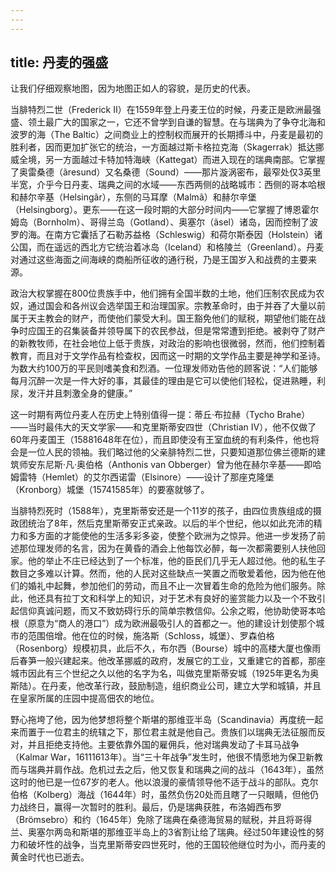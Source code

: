 ```yaml
---
---
---
```

title: 丹麦的强盛
---




让我们仔细观察地图，因为地图正如人的容貌，是历史的代表。

当腓特烈二世（Frederick Ⅱ）在1559年登上丹麦王位的时候，丹麦正是欧洲最强盛、领土最广大的国家之一，它还不曾学到自谦的智慧。在与瑞典为了争夺北海和波罗的海（The Baltic）之间商业上的控制权而展开的长期搏斗中，丹麦是最初的胜利者，因而更加扩张它的统治，一方面越过斯卡格拉克海（Skagerrak）抵达挪威全境，另一方面越过卡特加特海峡（Kattegat）而进入现在的瑞典南部。它掌握了奥雷桑德（ãresund）又名桑德（Sound）——那片漩涡密布，最窄处仅3英里半宽，介乎今日丹麦、瑞典之间的水域——东西两侧的战略城市：西侧的哥本哈根和赫尔辛基（Helsingãr），东侧的马耳摩（Malmã）和赫尔辛堡（Helsingborg）。更东——在这一段时期的大部分时间内——它掌握了博恩霍尔姆岛（Bornholm）、哥得兰岛（Gotland）、奥塞尔（ãsel）诸岛，因而控制了波罗的海。在南方它囊括了石勒苏益格（Schleswig）和荷尔斯泰因（Holstein）诸公国，而在遥远的西北方它统治着冰岛（Iceland）和格陵兰（Greenland）。丹麦对通过这些海面之间海峡的商船所征收的通行税，乃是王国岁入和战费的主要来源。

政治大权掌握在800位贵族手中，他们拥有全国半数的土地，他们压制农民成为农奴，通过国会和各州议会选举国王和治理国家。宗教革命时，由于并吞了大量以前属于天主教会的财产，而使他们蒙受大利。国王豁免他们的赋税，期望他们能在战争时应国王的召集装备并领导属下的农民参战，但是常常遭到拒绝。被剥夺了财产的新教牧师，在社会地位上低于贵族，对政治的影响也很微弱，然而，他们控制着教育，而且对于文学作品有检查权，因而这一时期的文学作品主要是神学和圣诗。为数大约100万的平民则嗜美食和烈酒。一位理发师劝告他的顾客说：“人们能够每月沉醉一次是一件大好的事，其最佳的理由是它可以使他们轻松，促进熟睡，利尿，发汗并且刺激全身的健康。”

这一时期有两位丹麦人在历史上特别值得一提：蒂丘·布拉赫（Tycho Brahe）——当时最伟大的天文学家——和克里斯蒂安四世（Christian Ⅳ），他不仅做了60年丹麦国王（15881648年在位），而且即使没有王室血统的有利条件，他也将会是一位人民的领袖。我们略过他的父亲腓特烈二世，只要知道那位佛兰德斯的建筑师安东尼斯·凡·奥伯格（Anthonis van Obberger）曾为他在赫尔辛基——即哈姆雷特（Hemlet）的艾尔西诺雷（Elsinore）——设计了那座克隆堡（Kronborg）城堡（15741585年）的要塞就够了。

当腓特烈死时（1588年），克里斯蒂安还是一个11岁的孩子，由四位贵族组成的摄政团统治了8年，然后克里斯蒂安正式亲政。以后的半个世纪，他以如此充沛的精力和多方面的才能使他的生活多彩多姿，使整个欧洲为之惊异。他进一步发扬了前述那位理发师的名言，因为在黄昏的酒会上他每饮必醉，每一次都需要别人扶他回家。他的举止不庄已经达到了一个标准，他的臣民们几乎无人超过他。他的私生子数目之多难以计算。然而，他的人民对这些缺点一笑置之而敬爱着他，因为他在他们的婚礼中起舞，参加他们的劳动，而且不止一次冒着生命的危险为他们服务。除此，他还具有拉丁文和科学上的知识，对于艺术有良好的鉴赏能力以及一个不致引起信仰真诚问题，而又不致妨碍行乐的简单宗教信仰。公余之暇，他协助使哥本哈根（原意为“商人的港口”）成为欧洲最吸引人的首都之一。他的建设计划使那个城市的范围倍增。他在位的时候，施洛斯（Schloss，城堡）、罗森伯格（Rosenborg）规模初具，此后不久，布尔西（Bourse）城中的高楼大厦也像雨后春笋一般兴建起来。他改革挪威的政府，发展它的工业，又重建它的首都，那座城市因此有三个世纪之久以他的名字为名，叫做克里斯蒂安城（1925年更名为奥斯陆）。在丹麦，他改革行政，鼓励制造，组织商业公司，建立大学和城镇，并且在皇家所属的庄园中提高佃农的地位。

野心拖垮了他，因为他梦想将整个斯堪的那维亚半岛（Scandinavia）再度统一起来而置于一位君主的统辖之下，那位君主就是他自己。贵族们以瑞典无法征服而反对，并且拒绝支持他。主要依靠外国的雇佣兵，他对瑞典发动了卡耳马战争（Kalmar War，16111613年）。当“三十年战争”发生时，他很不情愿地为保卫新教而与瑞典并肩作战。危机过去之后，他又恢复和瑞典之间的战斗（1643年），虽然这时的他已是一位67岁的老人。他以浪漫的豪情领导他不适于战斗的部队。克尔伯格（Kolberg）海战（1644年）时，虽然负伤20处而且瞎了一只眼睛，但他仍力战终日，赢得一次暂时的胜利。最后，仍是瑞典获胜，布洛姆西布罗（Brömsebro）和约（1645年）免除了瑞典在桑德海贸易的赋税，并且将哥得兰、奥塞尔两岛和斯堪的那维亚半岛上的3省割让给了瑞典。经过50年建设性的努力和破坏性的战争，当克里斯蒂安四世死时，他的王国较他继位时为小，而丹麦的黄金时代也已逝去。